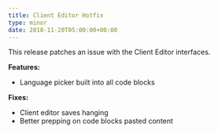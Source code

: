 ```yaml
---
title: Client Editor Hotfix
type: minor
date: 2018-11-20T05:00:00+00:00
---
```


This release patches an issue with the Client Editor interfaces.

**Features:**

* Language picker built into all code blocks

**Fixes:**

* Client editor saves hanging
* Better prepping on code blocks pasted content